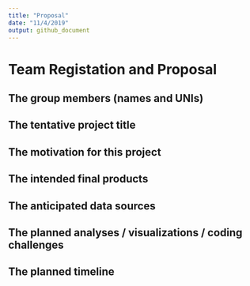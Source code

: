 ```yaml
---
title: "Proposal"
date: "11/4/2019"
output: github_document
---
```


# Team Registation and Proposal


## The group members (names and UNIs)



## The tentative project title 



## The motivation for this project



## The intended final products



## The anticipated data sources



## The planned analyses / visualizations / coding challenges



## The planned timeline 